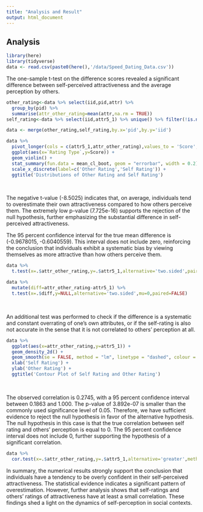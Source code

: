 ```yaml
---
title: "Analysis and Result"
output: html_document
---
```


## Analysis

```r
library(here)
library(tidyverse)
data <- read.csv(paste0(here(),'/data/Speed_Dating_Data.csv'))
```

The one-sample t-test on the difference scores revealed a significant difference between self-perceived attractiveness and the average perception by others.

```r
other_rating<-data %>% select(iid,pid,attr) %>%
  group_by(pid) %>%
  summarise(attr_other_rating=mean(attr,na.rm = TRUE)) 
self_rating<-data %>% select(iid,attr5_1) %>% unique() %>% filter(!is.na(attr5_1))

data <- merge(other_rating,self_rating,by.x='pid',by.y='iid')

data %>%
  pivot_longer(cols = c(attr5_1,attr_other_rating),values_to = 'Score', names_to = 'Rating Type') %>%
  ggplot(aes(x=`Rating Type`,y=Score)) +
  geom_violin() +
  stat_summary(fun.data = mean_cl_boot, geom = "errorbar", width = 0.2) +
  scale_x_discrete(label=c('Other Rating','Self Rating')) +
  ggtitle('Distributions of Other Rating and Self Rating') 
```

<br>

The negative t-value (-8.5025) indicates that, on average, individuals tend to overestimate their own attractiveness compared to how others perceive them. The extremely low p-value (7.725e-16) supports the rejection of the null hypothesis, further emphasizing the substantial difference in self-perceived attractiveness.

The 95 percent confidence interval for the true mean difference is (-0.9678015, -0.6040559). This interval does not include zero, reinforcing the conclusion that individuals exhibit a systematic bias by viewing themselves as more attractive than how others perceive them.

```r
data %>% 
  t.test(x=.$attr_other_rating,y=.$attr5_1,alternative='two.sided',paired = TRUE,mu=0)
```

```r
data %>% 
  mutate(diff=attr_other_rating-attr5_1) %>%
  t.test(x=.$diff,y=NULL,alternative='two.sided',mu=0,paired=FALSE)
```

<br>

An additional test was performed to check if the difference is a systematic and constant overrating of one's own attributes, or if the self-rating is also not accurate in the sense that it is not correlated to others' perception at all.

```r
data %>% 
  ggplot(aes(x=attr_other_rating,y=attr5_1)) +
  geom_density_2d() +
  geom_smooth(se = FALSE, method = "lm", linetype = "dashed", colour = "red") + 
  xlab('Self Rating') +
  ylab('Other Rating') +
  ggtitle('Contour Plot of Self Rating and Other Rating')
```

<br>

The observed correlation is 0.2745, with a 95 percent confidence interval between 0.1863 and 1.000. The p-value of 3.892e-07 is smaller than the commonly used significance level of 0.05. Therefore, we have sufficient evidence to reject the null hypothesis in favor of the alternative hypothesis. The null hypothesis in this case is that the true correlation between self rating and others' perception is equal to 0. The 95 percent confidence interval does not include 0, further supporting the hypothesis of a significant correlation. 

```r
data %>% 
  cor.test(x=.$attr_other_rating,y=.$attr5_1,alternative='greater',method='pearson')
```

In summary, the numerical results strongly support the conclusion that individuals have a tendency to be overly confident in their self-perceived attractiveness. The statistical evidence indicates a significant pattern of overestimation. However, further analysis shows that self-ratings and others' ratings of attractiveness have at least a small correlation. These findings shed a light on the dynamics of self-perception in social contexts.

